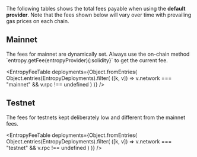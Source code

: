 
The following tables shows the total fees payable when using the **default provider**.
Note that the fees shown below will vary over time with prevailing gas prices on each chain.

## Mainnet

<Callout emoji="⚠️">
  The fees for mainnet are dynamically set. Always use the on-chain method `entropy.getFee(entropyProvider){:solidity}` to get the current fee.
</Callout>

<EntropyFeeTable
  deployments={Object.fromEntries(
    Object.entries(EntropyDeployments).filter(
      ([k, v]) => v.network === "mainnet" && v.rpc !== undefined
    )
  )}
/>

## Testnet

<Callout type="info" emoji="ℹ️">
  The fees for testnets kept deliberately low and different from the mainnet
  fees.
</Callout>

<EntropyFeeTable
  deployments={Object.fromEntries(
    Object.entries(EntropyDeployments).filter(
      ([k, v]) => v.network === "testnet" && v.rpc !== undefined
    )
  )}
/>
